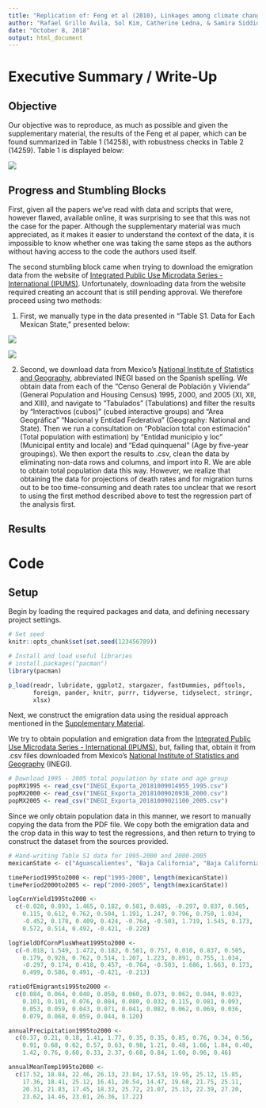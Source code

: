 ```yaml
---
title: "Replication of: Feng et al (2010), Linkages among climate change, crop yields, and Mexico-US cross-border migration"
author: "Rafael Grillo Avila, Sol Kim, Catherine Ledna, & Samira Siddique"
date: "October 8, 2018"
output: html_document
---
```


# Executive Summary / Write-Up

## Objective

Our objective was to reproduce, as much as possible and given the supplementary material, the results of the Feng et al paper, which can be found summarized in Table 1 (14258), with robustness checks in Table 2 (14259).  Table 1 is displayed below:

![](Table1.PNG)


## Progress and Stumbling Blocks

First, given all the papers we’ve read with data and scripts that were, however flawed, available online, it was surprising to see that this was not the case for the paper.  Although the supplementary material was much appreciated, as it makes it easier to understand the context of the data, it is impossible to know whether one was taking the same steps as the authors without having access to the code the authors used itself.

The second stumbling block came when trying to download the emigration data from the website of [Integrated Public Use Microdata Series - International (IPUMS)](https://international.ipums.org/international/).  Unfortunately, downloading data from the website required creating an account that is still pending approval.  We therefore proceed using two methods:

1. First, we manually type in the data presented in “Table S1. Data for Each Mexican State,” presented below:

![](TableS1A.PNG)

![](TableS1B.PNG)

2. Second, we download data from Mexico’s [National Institute of Statistics and Geography](http://www.beta.inegi.org.mx/proyectos/ccpv/2000/default.html), abbreviated INEGI based on the Spanish spelling.  We obtain data from each of the “Censo General de Población y Vivienda” (General Population and Housing Census) 1995, 2000, and 2005 (XI, XII, and XIII), and navigate to “Tabulados” (Tabulations) and filter the results by “Interactivos (cubos)” (cubed interactive groups) and “Area Geográfica” “Nacional y Entidad Federativa” (Geography: National and State).  Then we run a consultation on “Poblacion total con estimación” (Total population with estimation) by “Entidad municipio y loc” (Municipal entity and locale) and “Edad quinquenal” (Age by five-year groupings).  We then export the results to .csv, clean the data by eliminating non-data rows and columns, and import into R.  We are able to obtain total population data this way.  However, we realize that obtaining the data for projections of death rates and for migration turns out to be too time-consuming and death rates too unclear that we resort to using the first method described above to test the regression part of the analysis first.


## Results



# Code

## Setup

Begin by loading the required packages and data, and defining necessary project settings.

```r
# Set seed
knitr::opts_chunk$set(set.seed(123456789))

# Install and load useful libraries
# install.packages("pacman")
library(pacman)

p_load(readr, lubridate, ggplot2, stargazer, fastDummies, pdftools,  
       foreign, pander, knitr, purrr, tidyverse, tidyselect, stringr, 
       xlsx)
```

Next, we construct the emigration data using the residual approach mentioned in the [Supplementary Material](http://www.pnas.org/content/pnas/suppl/2010/07/18/1002632107.DCSupplemental/sapp.pdf).  

We try to obtain population and emigration data from the [Integrated Public Use Microdata Series - International (IPUMS)](https://international.ipums.org/international/), but, failing that, obtain it from .csv files downloaded from Mexico’s [National Institute of Statistics and Geography](http://www.beta.inegi.org.mx/proyectos/ccpv/2000/default.html) (INEGI).  

```r

# Download 1995 - 2005 total population by state and age group
popMX1995 <- read_csv("INEGI_Exporta_20181009014955_1995.csv")
popMX2000 <- read_csv("INEGI_Exporta_20181009020938_2000.csv")
popMX2005 <- read_csv("INEGI_Exporta_20181009021100_2005.csv")

```

Since we only obtain population data in this manner, we resort to manually copying the data from the PDF file.  We copy both the emigration data and the crop data in this way to test the regressions, and then return to trying to construct the dataset from the sources provided.

```r
# Hand-writing Table S1 data for 1995-2000 and 2000-2005
mexicanState <- c("Aguascalientes", "Baja California", "Baja California Sur", "Campeche", "Chiapas", "Chihuahua", "Coahuila", "Colima", "Distrito Federal", "Durango", "Guanajuato", "Guerrero", "Hidalgo", "Jalisco", "Mexico", "Michoacan", "Morelos", "Nayarit", "Nuevo Leon", "Oaxaca", "Puebla", "Queretaro", "Quintana Roo", "San Luis Potosi", "Sinaloa", "Sonora", "Tabasco", "Tamaulipas", "Tlaxcala", "Veracruz", "Yucatan", "Zacatecas")

timePeriod1995to2000 <- rep("1995-2000", length(mexicanState))
timePeriod2000to2005 <- rep("2000-2005", length(mexicanState))

logCornYield1995to2000 <- 
  c(-0.020, 0.893, 1.465, 0.182, 0.581, 0.685, -0.297, 0.837, 0.505, 
    0.115, 0.612, 0.762, 0.504, 1.191, 1.247, 0.796, 0.750, 1.034,
    -0.452, 0.178, 0.409, 0.424, -0.764, -0.503, 1.719, 1.545, 0.173,
    0.572, 0.514, 0.492, -0.421, -0.228)

logYieldOfCornPlusWheat1995to2000 <- 
  c(-0.018, 1.549, 1.472, 0.182, 0.581, 0.757, 0.010, 0.837, 0.505, 
    0.179, 0.928, 0.762, 0.514, 1.207, 1.223, 0.891, 0.755, 1.034,
    -0.297, 0.174, 0.418, 0.457, -0.764, -0.503, 1.686, 1.663, 0.173,
    0.499, 0.586, 0.491, -0.421, -0.213)

ratioOfEmigrants1995to2000 <- 
  c(0.084, 0.064, 0.040, 0.050, 0.060, 0.073, 0.062, 0.044, 0.023, 
    0.101, 0.101, 0.076, 0.084, 0.080, 0.032, 0.115, 0.081, 0.093,
    0.053, 0.059, 0.043, 0.071, 0.041, 0.082, 0.062, 0.069, 0.036,
    0.079, 0.068, 0.059, 0.044, 0.120)

annualPrecipitation1995to2000 <- 
  c(0.37, 0.21, 0.18, 1.41, 1.77, 0.35, 0.35, 0.85, 0.76, 0.34, 0.56,
    0.91, 0.68, 0.62, 0.57, 0.63, 0.98, 1.21, 0.48, 1.66, 1.84, 0.40,
    1.42, 0.76, 0.60, 0.33, 2.37, 0.68, 0.84, 1.60, 0.96, 0.46)

annualMeanTemp1995to2000 <-
  c(17.52, 18.84, 22.46, 26.13, 23.84, 17.53, 19.95, 25.12, 15.85,
    17.36, 18.41, 25.12, 16.41, 20.54, 14.47, 19.68, 21.75, 25.11,
    20.31, 21.83, 17.45, 18.32, 25.72, 21.07, 25.13, 22.39, 27.20,
    23.62, 14.46, 23.01, 26.36, 17.22)


```
